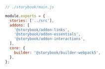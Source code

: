 ```js
// ./storybook/main.js

module.exports = {
  stories: ['../src'],
  addons: [
    '@storybook/addon-links',
    '@storybook/addon-essentials',
    '@storybook/addon-interactions',
  ],
  core: {
    builder: '@storybook/builder-webpack5',
  },
};
```